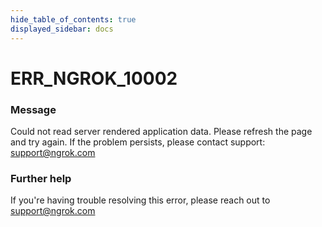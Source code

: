 ```yaml
---
hide_table_of_contents: true
displayed_sidebar: docs
---
```



# ERR_NGROK_10002

### Message

Could not read server rendered application data. Please refresh the page and try again. If the problem persists, please contact support: support@ngrok.com

<ErrorDetails error="err_ngrok_10002" />

### Further help

If you're having trouble resolving this error, please reach out to [support@ngrok.com](mailto:support@ngrok.com?subject=Help%20with%20ERR_NGROK_10002)
